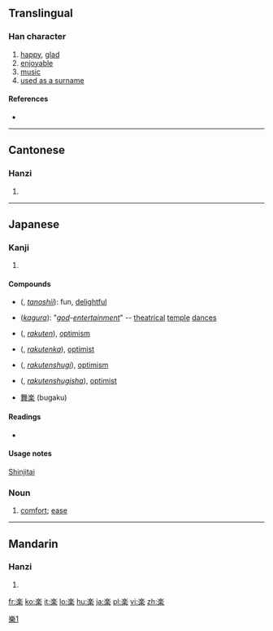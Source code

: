 {{also|樂|乐}}
==Translingual==

===Han character===
{{Han char|rn=75|rad=木|as=09|sn=13|four=|canj=戈人木 (IOD), X戈人木 (XIOD)}}

# [[happy]], [[glad]]
# [[enjoyable]]
# [[music]]
# [[used as a surname]]

====References====
* {{Han ref|kx=0542.191|dkj=15213|dj=0930.200|hdz=80020.140|uh=697D|ud=27005}}

----

==Cantonese==

===Hanzi===
{{yue-hanzi|jyut=ngaau6, lok6, ngok6|y=lok6, ngok6}}

# {{defn|lang=yue|sort=木09}}

----

==Japanese==

===Kanji===
{{ja-kanji|grade=2|rs=木09}}

# {{defn|lang=ja|sort=木09}}

====Compounds====
* {{l|ja|楽しい}} ({{l|ja|たのしい}}, ''[[tanoshii]]''): fun, [[delightful]]
* {{l|ja|神楽}} (''[[w:Kagura|kagura]]''): "''[[god]]-[[entertainment]]''" -- [[theatrical]] [[temple]] [[dance]]s
* {{l|ja|楽天}} ({{l|ja|らくてん}}, ''[[rakuten]]''), [[optimism]]
* {{l|ja|楽天家}} ({{l|ja|らくてんか}}, ''[[rakutenka]]''), [[optimist]]
* {{l|ja|楽天主義}} ({{l|ja|らくてんしゅぎ}}, ''[[rakutenshugi]]''), [[optimism]]
* {{l|ja|楽天主義者}} ({{l|ja|らくてんしゅぎしゃ}}, ''[[rakutenshugisha]]''), [[optimist]]
*[[舞楽]] (bugaku)

====Readings====
* {{ja-readings|on=[[がく]] (gaku), [[らく]] (raku)|kun=[[たのしい]] (tanoshii), [[たのしむ]] (tanoshimu), [[このむ]] (konomu)}}

====Usage notes====
[[shinjitai|Shinjitai]]

===Noun===
{{ja-noun|k|hira=らく|rom=raku}}

# [[comfort]]; [[ease]]

----

==Mandarin==

===Hanzi===
{{cmn-hanzi|pin=[[lè]] ([[le4]]), [[luò]] ([[luo4]]), [[yào]] ([[yao4]]), [[yuè]] ([[yue4]]), [[liáo]] ([[liao2]])|wg=le<sup>4</sup>, lo<sup>4</sup>, yao<sup>4</sup>, yüeh<sup>4</sup>}}

# {{defn|lang=cmn|sort=木09}}

[[Category:CJKV characters simplified differently in Japan and China|樂1]]

[[fr:楽]]
[[ko:楽]]
[[it:楽]]
[[lo:楽]]
[[hu:楽]]
[[ja:楽]]
[[pl:楽]]
[[vi:楽]]
[[zh:楽]]